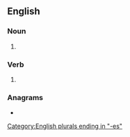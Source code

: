 ==English==

===Noun===
{{head|en|noun form}}

# {{plural of|blotch|lang=en}}

===Verb===
{{head|en|verb form}}

# {{en-third-person singular of|blotch}}

===Anagrams===
* {{anagrams|en|a=bcehlost|Bechtols}}

[[Category:English plurals ending in "-es"]]